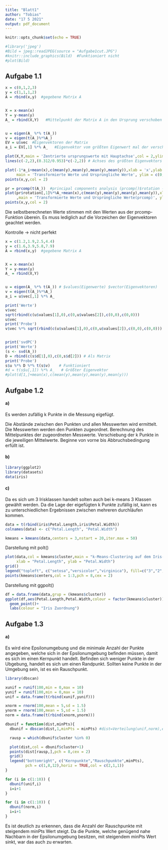 ```yaml
---
title: "Blatt1"
author: "Tobias"
date: "17 5 2021"
output: pdf_document
---
```


```r
knitr::opts_chunk$set(echo = TRUE)
```

```r
#library('jpeg')
#Bild = jpeg::readJPEG(source = "Aufgabe1cut.JPG")
#knitr::include_graphics(Bild)  #Funktioniert nicht
#plot(Bild)
```


## Aufgabe 1.1
```r
x = c(0,1,2,3)
y = c(1,1,1,2)
A = rbind(x,y)  #gegebene Matrix A


X = x-mean(x)
Y = y-mean(y)
A_ = rbind(X,Y)   #Mittelpunkt der Matrix A in den Ursprung verschoben


u = eigen(A_ %*% t(A_))
v = eigen(t(A_)%*%A_)
EV = u$vec  #Eigenvektoren der Matrix 
a_i = EV[,1] %*% A_   #Eigenvektor vom größten Eigenwert mal der verschobenen Matrix
```



```r
plot(X,Y,main = 'Zentrierte ursprungswerte mit Hauptachse',col = 2,ylim = c(-1,2))
lines(c(-2,2),(0.312/0.953)*c(-2,2)) # Achses des größten Eigenvektors
```

```r
 
plot(-1*a_i+mean(x),c(mean(y),mean(y),mean(y),mean(y)),xlab = 'x',ylab = 'y',
     main = 'Transformierte Werte und Ursprüngliche Werte', ylim = c(0,3))
points(x,y,col = 2)

pr = prcomp(t(A_))  #principal components analysis (prcomp()$rotation -> Eigenvektoren)
plot(pr$rotation[,1]%*%A_+mean(x),c(mean(y),mean(y),mean(y),mean(y)),xlab = 'x',ylab = 'y'
     ,main = 'Transformierte Werte und Ursprüngliche Werte(prcomp)', ylim = c(0,3))
points(x,y,col = 2)
```
Die selbstberechneten Werte stimmen mit den Werten aus der prcomp-Funktion überein.
Es muss lediglich auf die Vorzeichen der Eigenvektoren geachtet werden.

Kontrolle -> nicht perfekt
```r
x = c(1.2,1.9,2.5,4.4)
y = c(1.6,3.9,5.8,7.9)
A = rbind(x,y)  #gegebene Matrix A


X = x-mean(x)
Y = y-mean(y)
A_ = rbind(X,Y)


u = eigen(A_ %*% t(A_)) # $values(Eigenwerte) $vector(Eigenvektoren)
v = eigen(t(A_)%*%A_)
a_i = u$vec[,1] %*% A_

print('Werte')
v$vec
sqrt(rbind(c(u$values[1],0),c(0,u$values[2]),c(0,0),c(0,0)))
u$vec
print('Probe')
v$vec %*% sqrt(rbind(c(u$values[1],0),c(0,u$values[2]),c(0,0),c(0,0))) %*% u$vec


print('svdPC')
print('Werte')
(s <- svd(A_))
D = rbind(c(s$d[1],0),c(0,s$d[2])) # Als Matrix
print('Probe')
s$u %*% D %*% t(s$v)    # Funktioniert
#d = t(s$u[,1]) %*% A_   # Größter Eigenvektor
#plot(d[1,]+mean(x),c(mean(y),mean(y),mean(y),mean(y)))
```



## Aufgabe 1.2
#### a)
Es werden zufällig k Punkte in die Messung eigefügt.

Die Abstände zwischen den Punkten und allen Messwerten wird ermittelt.
Die Messwerten werden den Punkten zugeordnet.
Berechnung des Mittelpunktes der zugeordneten Messwerte.
Verschiebung der k Punkte in die jeweiligen Mittelwerte.
Beginne von vorne bis Abbruchsbedingung erfüllt ist.

#### b)
```r
library(ggplot2)
library(datasets)
data(iris)
```

#### c)
Da es sich um 3 Irisklassen handelt solten auch bei k-means 3 Klassen gewählt werden.
Da die Lage der eigefügten k Punkte zufällig ist, kann es zu unterschiedlichen Ergebnissen zwischen mehreren durchläufen kommen.
```r
data = t(rbind(iris$Petal.Length,iris$Petal.Width))
colnames(data) <- c("Petal.Length", "Petal.Width")

kmeans = kmeans(data,centers = 3,nstart = 20,iter.max = 50)
```

Darstellung mit polt()
```r
plot(data,col = kmeans$cluster,main = "k-Means-Clustering auf dem Iris-Datensatz",
     xlab = "Petal.Length", ylab = "Petal.Width")
grid()
legend("topleft", c("setosa","versicolor","virginica"), fill=c("3","2","1"))
points(kmeans$centers,col = 1:3,pch = 8,cex = 2)
```
Darstellung mit ggpolt()
```r
df = data.frame(data,grup = (kmeans$cluster))
ggplot(df,aes(Petal.Length,Petal.Width,colour = factor(kmeans$cluster)))+
  geom_point()+
  labs(colour = "Iris Zuordnung")
```

## Aufgabe 1.3
#### a)
Es wird eine Epsilonumgebung und die minimale Anzahl der Punkte angegeben, welche sich in der Epsilonumgebung befinden müssen, damit es sich im einen Kernpunkt handelt. Befinden sich weniger Punkte in der Ubgebung, handelt es sich um einen Randpunkt. Sollten keine Punkte in der Umgebung sein, ist es ein Rauschpunkt. 
```r
library(dbscan)

xunif = runif(100,min = 0,max = 10)
yunif = runif(100,min = 0,max = 10)
unif = data.frame(t(rbind(xunif,yunif)))

xnorm = rnorm(100,mean = 5,sd = 1.5)
ynorm = rnorm(100,mean = 5,sd = 1.5)
norm = data.frame(t(rbind(xnorm,ynorm)))

dbunif = function(dist,minPts){
  dbunif = dbscan(dist,1,minPts = minPts) #dist=Verteilung(unif,norm),epsilon=1,minPunkte in Epsilon für Kern-Randpunkt

  rausp = which(dbunif$cluster %in% 0)

  plot(dist,col = dbunif$cluster+1)
  points(dist[rausp,],pch = 8,cex = 2)
  grid()
  legend("bottomright", c("Kernpunkte","Rauschpunkte",minPts),
         pch = c(1,8,12),horiz = TRUE,col = c(2,1,1))
}


```


```r
for (i in c(1:10)) {
  dbunif(unif,i)
  i=i+1
}
```


```r
for (i in c(1:10)) {
  dbunif(norm,i)
  i=i+1
}
```

Es ist deutlich zu erkennen, dass die Anzahl der Rauschpunkte mit steigendem minPts Wert steigt.
Da die Punkte, welche genügend nahe Nachbarn in der Epsilonumgebung besitzen, mit steigendem minPts Wert sinkt, war das auch zu erwarten.